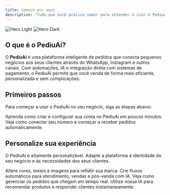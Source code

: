 ```yaml
---
title: Comece por aqui
description: "Tudo que você precisa saber para entender e usar o PediuAí desde o início"
---
```


<img
  className="block dark:hidden"
  src="/images/hero-light.png"
  alt="Hero Light"
/>
<img
  className="hidden dark:block"
  src="/images/hero-dark.png"
  alt="Hero Dark"
/>

## O que é o PediuAí?

O **PediuAí** é uma plataforma inteligente de pedidos que conecta pequenos negócios aos seus clientes através do WhatsApp, Instagram e outros canais. Com automações, IA e integração direta com sistemas de pagamento, o PediuAí permite que você venda de forma mais eficiente, personalizada e sem complicações.

## Primeiros passos

Para começar a usar o PediuAí no seu negócio, siga as etapas abaixo:

<CardGroup cols={2}>
  <Card
    title="Configure sua conta"
    icon="pen-to-square"
    href="/docs/instalacao"
  >
    Aprenda como criar e configurar sua conta no PediuAí em poucos minutos.
  </Card>
  <Card
    title="Conecte seu WhatsApp"
    icon="comment-dots"
    href="/docs/integracoes/whatsapp"
  >
    Veja como conectar seu número e começar a receber pedidos automaticamente.
  </Card>
</CardGroup>

## Personalize sua experiência

O PediuAí é altamente personalizável. Adapte a plataforma à identidade do seu negócio e às necessidades dos seus clientes.

<CardGroup cols={2}>
  <Card
    title="Customize sua loja"
    icon="palette"
    href="/docs/personalizacao"
  >
    Altere cores, textos e imagens para refletir sua marca.
  </Card>
  <Card
    title="Automatize respostas"
    icon="robot"
    href="/docs/automatizacoes"
  >
    Crie fluxos automáticos para atendimento, vendas e pós-venda com IA.
  </Card>
  <Card
    title="Acompanhe pedidos"
    icon="clipboard-list"
    href="/docs/pedidos"
  >
    Veja como gerenciar os pedidos que chegam em tempo real.
  </Card>
  <Card
    title="Use IA para vender mais"
    icon="bolt"
    href="/docs/ia"
  >
    Utilize nossa IA para recomendar produtos e responder clientes instantaneamente.
  </Card>
</CardGroup>
